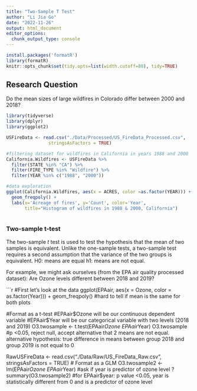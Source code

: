```yaml
---
title: "Two-Sample T Test"
author: "Li Jia Go"
date: "2022-11-26"
output: html_document
editor_options: 
  chunk_output_type: console
---
```


```r
install.packages('formatR')
library(formatR)
knitr::opts_chunk$set(tidy.opts=list(width.cutoff=80), tidy=TRUE)
```

## Research Question

Do the mean sizes of large wildfires in Colorado differ between 2000 and 2018?

```r
library(tidyverse)
library(dplyr)
library(ggplot2)

USFireData <- read.csv("./Data/Processed/US_FireData_Processed.csv", 
                stringsAsFactors = TRUE) 

#filtering dataset for wildfires in California in years 1988 and 2000
California.Wildfires <- USFireData %>%
  filter(STATE %in% "CA") %>%
  filter(FIRE_TYPE %in% "Wildfire") %>%
  filter(YEAR %in% c("1988", "2000"))

#data exploration 
ggplot(California.Wildfires, aes(x = ACRES, color =as.factor(YEAR))) +
  geom_freqpoly() +
  labs(x='Acreage of fires', y='Count', color='Year', 
       title="Histogram of wildfires in 1988 & 2000, California")  
  

```
### Two-sample t-test

The two-sample *t* test is used to test the hypothesis that the mean of two samples is equivalent. Unlike the one-sample tests, a two-sample test requires a second assumption that the variance of the two groups is equivalent. 
H0: means are equal
h1: means are not equal. 

For example, we might ask ourselves (from the EPA air quality processed dataset): 
Are Ozone levels different between 2018 and 2019?

```r
#First let's look at the data
ggplot(EPAair, aes(x = Ozone, color = as.factor(Year))) +
  geom_freqpoly()
#hard to tell if mean is the same for both plots


#Format as a t-test
#EPAair$Ozone will be our continuous dependent variable
#EPAair$Year will be our categorical variable with two levels (2018 and 2019)
O3.twosample <- t.test(EPAair$Ozone ~ EPAair$Year)
O3.twosample
#p <0.05, reject null, accept alternative that 2 means are not equal. alternative hypothesis: true difference in means between group 2018 and group 2019 is not equal to 0


RawUSFireData <- read.csv("./Data/Raw/US_FireData_Raw.csv", 
                stringsAsFactors = TRUE) 
# Format as a GLM
O3.twosample2 <- lm(EPAair$Ozone ~ EPAair$Year) #ask if year is predictor of ozone level ? 
summary(O3.twosample2)
#for EPAair$year: p value <0.05, year is statistically different from 0 and is a predictor of ozone level

